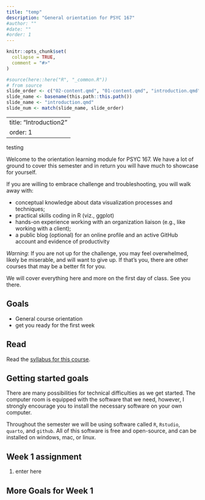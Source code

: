 ```yaml
---
title: "temp"
description: "General orientation for PSYC 167"
#author: ""
#date: ""
#order: 1 
---
```



```r
knitr::opts_chunk$set(
  collapse = TRUE,
  comment = "#>"
)
```

```r
#source(here::here("R", "_common.R"))
# from source
slide_order <- c("02-content.qmd", "01-content.qmd", "introduction.qmd")
slide_name <- basename(this.path::this.path())
slide_name <- "introduction.qmd"
slide_num <- match(slide_name, slide_order)
```

---
title: "Introduction2"
order: 1
---

testing




Welcome to the orientation learning module for PSYC 167. We have a lot of ground to cover this semester and in return you will have much to showcase for yourself. 

If you are willing to embrace challenge and troubleshooting, you will walk away with:

- conceptual knowledge about data visualization processes and techniques;
- practical skills coding in R (viz., ggplot)
- hands-on experience working with an organization liaison (e.g., like working with a client);
- a public blog (optional) for an online profile and an active GitHub account and evidence of productivity


*Warning*: If you are not up for the challenge, you may feel overwhelmed, likely be miserable, and will want to give up. If that's you, there are other courses that may be a better fit for you. 

We will cover everything here and more on the first day of class. See you there.

## Goals

-   General course orientation
-   get you ready for the first week

## Read

Read the [syllabus for this course](https://www.slicesofdata/psyc167/syllabus.html).

## Getting started goals

There are many possibilities for technical difficulties as we get started. The computer room is equipped with the software that we need, however, I strongly encourage you to install the necessary software on your own computer.

Throughout the semester we will be using software called `R`, `Rstudio`, `quarto`, and `github`. All of this software is free and open-source, and can be installed on windows, mac, or linux.

## Week 1 assignment

1.  enter here

## More Goals for Week 1
